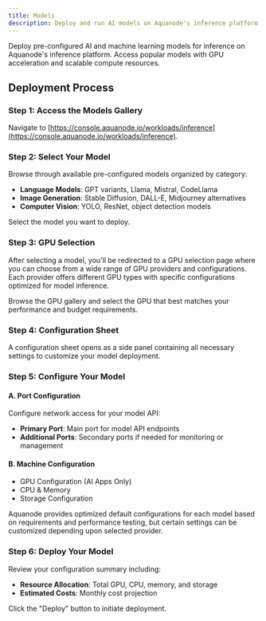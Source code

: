 ```yaml
---
title: Models
description: Deploy and run AI models on Aquanode's inference platform
---
```


Deploy pre-configured AI and machine learning models for inference on Aquanode's inference platform. Access popular models with GPU acceleration and scalable compute resources.

## Deployment Process

### Step 1: Access the Models Gallery

Navigate to [https://console.aquanode.io/workloads/inference](https://console.aquanode.io/workloads/inference).

### Step 2: Select Your Model

Browse through available pre-configured models organized by category:

- **Language Models**: GPT variants, Llama, Mistral, CodeLlama
- **Image Generation**: Stable Diffusion, DALL-E, Midjourney alternatives
- **Computer Vision**: YOLO, ResNet, object detection models

Select the model you want to deploy.

### Step 3: GPU Selection

After selecting a model, you'll be redirected to a GPU selection page where you can choose from a wide range of GPU providers and configurations. Each provider offers different GPU types with specific configurations optimized for model inference.

Browse the GPU gallery and select the GPU that best matches your performance and budget requirements.

### Step 4: Configuration Sheet

A configuration sheet opens as a side panel containing all necessary settings to customize your model deployment.

### Step 5: Configure Your Model

#### A. Port Configuration

Configure network access for your model API:

- **Primary Port**: Main port for model API endpoints
- **Additional Ports**: Secondary ports if needed for monitoring or management

#### B. Machine Configuration

- GPU Configuration (AI Apps Only)
- CPU & Memory
- Storage Configuration

Aquanode provides optimized default configurations for each model based on requirements and performance testing, but certain settings can be customized depending upon selected provider.

### Step 6: Deploy Your Model

Review your configuration summary including:

- **Resource Allocation**: Total GPU, CPU, memory, and storage
- **Estimated Costs**: Monthly cost projection

Click the "Deploy" button to initiate deployment.
